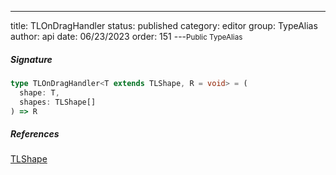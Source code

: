---
title: TLOnDragHandler
status: published
category: editor
group: TypeAlias
author: api
date: 06/23/2023
order: 151
---<Small>Public TypeAlias</Small>




##### Signature


```ts
type TLOnDragHandler<T extends TLShape, R = void> = (
  shape: T,
  shapes: TLShape[]
) => R
```

##### References

[TLShape](/gen/tlschema/TLShape-type)

